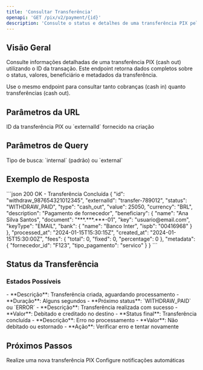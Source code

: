 ```yaml
---
title: 'Consultar Transferência'
openapi: 'GET /pix/v2/payment/{id}'
description: 'Consulte o status e detalhes de uma transferência PIX pelo ID da transação'
---
```


## Visão Geral

Consulte informações detalhadas de uma transferência PIX (cash out) utilizando o ID da transação. Este endpoint retorna dados completos sobre o status, valores, beneficiário e metadados da transferência.

<Info>
  Use o mesmo endpoint para consultar tanto cobranças (cash in) quanto transferências (cash out).
</Info>

## Parâmetros da URL

<ParamField path="id" type="string" required>
  ID da transferência PIX ou `externalId` fornecido na criação
</ParamField>

## Parâmetros de Query

<ParamField query="type" type="string">
  Tipo de busca: `internal` (padrão) ou `external`
</ParamField>

## Exemplo de Resposta

<ResponseExample>
```json 200 OK - Transferência Concluída
{
  "id": "withdraw_987654321012345",
  "externalId": "transfer-789012",
  "status": "WITHDRAW_PAID",
  "type": "cash_out",
  "value": 25050,
  "currency": "BRL",
  "description": "Pagamento de fornecedor",
  "beneficiary": {
    "name": "Ana Silva Santos",
    "document": "***.***.***-01",
    "key": "usuario@email.com",
    "keyType": "EMAIL",
    "bank": {
      "name": "Banco Inter",
      "ispb": "00416968"
    }
  },
  "processed_at": "2024-01-15T15:30:15Z",
  "created_at": "2024-01-15T15:30:00Z",
  "fees": {
    "total": 0,
    "fixed": 0,
    "percentage": 0
  },
  "metadata": {
    "fornecedor_id": "F123",
    "tipo_pagamento": "servico"
  }
}
```
</ResponseExample>

## Status da Transferência

### Estados Possíveis

<AccordionGroup>
  <Accordion title="WAITING_CONFIRMATION">
    - **Descrição**: Transferência criada, aguardando processamento
    - **Duração**: Alguns segundos
    - **Próximo status**: `WITHDRAW_PAID` ou `ERROR`
  </Accordion>

  <Accordion title="WITHDRAW_PAID">
    - **Descrição**: Transferência realizada com sucesso
    - **Valor**: Debitado e creditado no destino
    - **Status final**: Transferência concluída
  </Accordion>

  <Accordion title="ERROR">
    - **Descrição**: Erro no processamento
    - **Valor**: Não debitado ou estornado
    - **Ação**: Verificar erro e tentar novamente
  </Accordion>
</AccordionGroup>

## Próximos Passos

<CardGroup cols={2}>
  <Card title="Criar Transferência" href="/api-reference/pix/withdraw/create">
    Realize uma nova transferência PIX
  </Card>
  <Card title="Webhooks" href="/api-reference/pix/webhooks-cashout">
    Configure notificações automáticas
  </Card>
</CardGroup>
